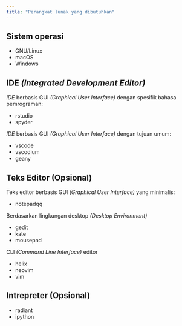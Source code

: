 ```yaml
---
title: "Perangkat lunak yang dibutuhkan"
---
```


## Sistem operasi

* GNU/Linux
* macOS
* Windows

## IDE *(Integrated Development Editor)*

*IDE* berbasis GUI *(Graphical User Interface)* dengan spesifik bahasa pemrograman:

* rstudio
* spyder

*IDE* berbasis GUI *(Graphical User Interface)* dengan tujuan umum:

* vscode
* vscodium
* geany

## Teks Editor (Opsional)

Teks editor berbasis GUI *(Graphical User Interface)* yang minimalis:

* notepadqq

Berdasarkan lingkungan desktop *(Desktop Environment)*

* gedit
* kate
* mousepad

CLI *(Command Line Interface)* editor

* helix
* neovim
* vim

## Intrepreter (Opsional)

* radiant
* ipython
